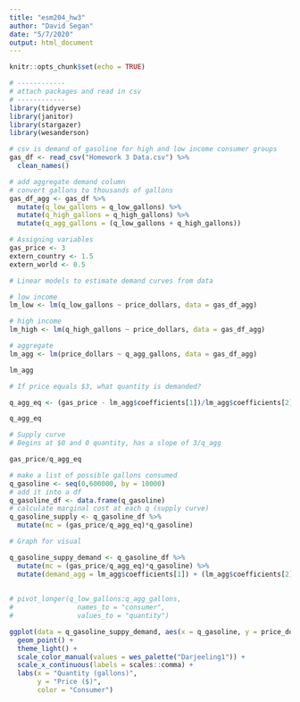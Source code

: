 ```yaml
---
title: "esm204_hw3"
author: "David Segan"
date: "5/7/2020"
output: html_document
---
```


```r
knitr::opts_chunk$set(echo = TRUE)
```

```r
# ------------
# attach packages and read in csv
# ------------
library(tidyverse)
library(janitor)
library(stargazer)
library(wesanderson)

# csv is demand of gasoline for high and low income consumer groups
gas_df <- read_csv("Homework 3 Data.csv") %>% 
  clean_names()

# add aggregate demand column
# convert gallons to thousands of gallons
gas_df_agg <- gas_df %>% 
  mutate(q_low_gallons = q_low_gallons) %>% 
  mutate(q_high_gallons = q_high_gallons) %>% 
  mutate(q_agg_gallons = (q_low_gallons + q_high_gallons))
```

```r
# Assigning variables
gas_price <- 3
extern_country <- 1.5
extern_world <- 0.5

```

```r
# Linear models to estimate demand curves from data

# low income
lm_low <- lm(q_low_gallons ~ price_dollars, data = gas_df_agg)

# high income
lm_high <- lm(q_high_gallons ~ price_dollars, data = gas_df_agg)

# aggregate 
lm_agg <- lm(price_dollars ~ q_agg_gallons, data = gas_df_agg)

lm_agg

```


```r
# If price equals $3, what quantity is demanded?

q_agg_eq <- (gas_price - lm_agg$coefficients[1])/lm_agg$coefficients[2]

q_agg_eq

# Supply curve
# Begins at $0 and 0 quantity, has a slope of 3/q_agg

gas_price/q_agg_eq

# make a list of possible gallons consumed
q_gasoline <- seq(0,600000, by = 10000)
# add it into a df
q_gasoline_df <- data.frame(q_gasoline)
# calculate marginal cost at each q (supply curve)
q_gasoline_supply <- q_gasoline_df %>% 
  mutate(mc = (gas_price/q_agg_eq)*q_gasoline)


```

```r
# Graph for visual

q_gasoline_suppy_demand <- q_gasoline_df %>% 
  mutate(mc = (gas_price/q_agg_eq)*q_gasoline) %>% 
  mutate(demand_agg = lm_agg$coefficients[1]) + (lm_agg$coefficients[2]*q_gasoline)
  
  
# pivot_longer(q_low_gallons:q_agg_gallons,
#                names_to = "consumer",
#                values_to = "quantity")

ggplot(data = q_gasoline_suppy_demand, aes(x = q_gasoline, y = price_dollars, color = consumer)) +
  geom_point() +
  theme_light() +
  scale_color_manual(values = wes_palette("Darjeeling1")) +
  scale_x_continuous(labels = scales::comma) +
  labs(x = "Quantity (gallons)",
       y = "Price ($)",
       color = "Consumer")
```